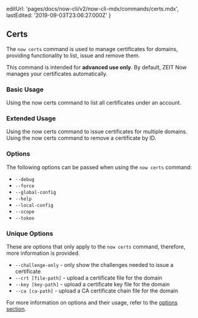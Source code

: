 
  editUrl: 'pages/docs/now-cli/v2/now-cli-mdx/commands/certs.mdx',
  lastEdited: '2019-09-03T23:06:27.000Z'
}

## Certs

The `now certs` command is used to manage certificates for domains, providing functionality to list, issue and remove them.

<Note type="warning">
  This command is intended for <b>advanced use only</b>. By default, ZEIT Now
  manages your certificates automatically.
</Note>

### Basic Usage

<Snippet dark text="now certs ls" />
<Caption>Using the <InlineCode>now certs</InlineCode> command to list all certificates under an account.</Caption>

### Extended Usage

<Snippet dark text="now certs issue [domain1, domain2, domain3]" />
<Caption>Using the <InlineCode>now certs</InlineCode> command to issue certificates for multiple domains.</Caption>

<Snippet dark text="now certs rm [certificate-id]" />
<Caption>Using the <InlineCode>now certs</InlineCode> command to remove a certificate by ID.</Caption>

### Options

The following options can be passed when using the `now certs` command:

- `--debug`
- `--force`
- `--global-config`
- `--help`
- `--local-config`
- `--scope`
- `--token`

### Unique Options

These are options that only apply to the `now certs` command, therefore, more information is provided.

- `--challenge-only` - only show the challenges needed to issue a certificate
- `--crt [file-path]` - upload a certificate file for the domain
- `--key [key-path]` - upload a certificate key file for the domain
- `--ca [ca-path]` - upload a CA certificate chain file for the domain

For more information on options and their usage, refer to the [options section](#options).
